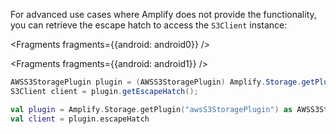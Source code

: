 For advanced use cases where Amplify does not provide the functionality, you can retrieve the escape hatch to access the `S3Client` instance:


<Fragments fragments={{android: android0}} />


<BlockSwitcher>

<Block name="Java">

<Fragments fragments={{android: android1}} />
```java
AWSS3StoragePlugin plugin = (AWSS3StoragePlugin) Amplify.Storage.getPlugin("awsS3StoragePlugin");
S3Client client = plugin.getEscapeHatch();
```

</Block>
<Block name="Kotlin">

```kotlin
val plugin = Amplify.Storage.getPlugin("awsS3StoragePlugin") as AWSS3StoragePlugin
val client = plugin.escapeHatch
```

</Block>
</BlockSwitcher>
